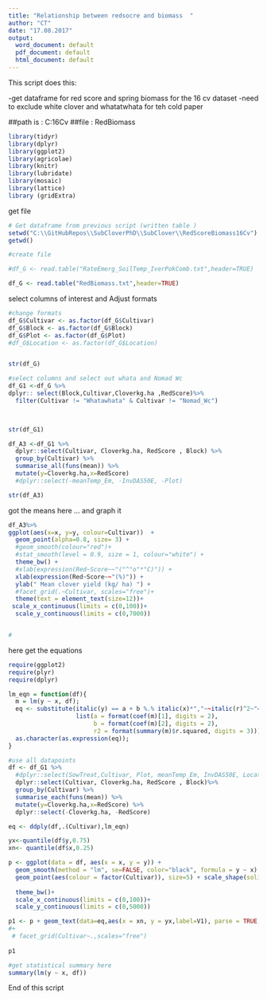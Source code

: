 ```yaml
---
title: "Relationship between redsocre and biomass  "
author: "CT"
date: "17.08.2017"
output: 
  word_document: default
  pdf_document: default
  html_document: default
---
```


This script does this:

-get dataframe for red score and spring biomass for the 16 cv dataset 
-need to exclude white clover and whatatwhata for teh cold paper 

##path is : C:\GitHubRepos\SubCloverPhD\SubClover\RedScoreBiomass16Cv
##file : RedBiomass

```r
library(tidyr)
library(dplyr)
library(ggplot2)
library(agricolae)
library(knitr)
library(lubridate)
library(mosaic)
library(lattice)
library (gridExtra)
```

get file 

```r
# Get dataframe from previous script (written table )
setwd("C:\\GitHubRepos\\SubCloverPhD\\SubClover\\RedScoreBiomass16Cv")
getwd()

#create file

#df_G <- read.table("RateEmerg_SoilTemp_IverPokComb.txt",header=TRUE)

df_G <- read.table("RedBiomass.txt",header=TRUE)

```

select columns of interest and Adjust formats 
```r

#change formats
df_G$Cultivar <- as.factor(df_G$Cultivar)
df_G$Block <- as.factor(df_G$Block)
df_G$Plot <- as.factor(df_G$Plot)
#df_G$Location <- as.factor(df_G$Location)


str(df_G)

#select columns and select out whata and Nomad Wc
df_G1 <-df_G %>%
dplyr:: select(Block,Cultivar,Cloverkg.ha ,RedScore)%>%
  filter(Cultivar != "Whatawhata" & Cultivar != "Nomad_Wc")
  


str(df_G1)


```




```r


df_A3 <-df_G1 %>%
  dplyr::select(Cultivar, Cloverkg.ha, RedScore , Block) %>%
  group_by(Cultivar) %>%
  summarise_all(funs(mean)) %>%
  mutate(y=Cloverkg.ha,x=RedScore) 
  #dplyr::select(-meanTemp_Em, -InvDAS50E, -Plot)

str(df_A3)

```

got the means here ... and graph it

```r
df_A3%>%
ggplot(aes(x=x, y=y, colour=Cultivar))  +
  geom_point(alpha=0.8, size= 3) +
  #geom_smooth(colour="red")+
  #stat_smooth(level = 0.9, size = 1, colour="white") + 
  theme_bw() +
  #xlab(expression(Red~Score~~"("^"o"*"C)")) + 
  xlab(expression(Red~Score~~"(%)")) +
  ylab(" Mean clover yield (kg/ ha) ") +
  #facet_grid(.~Cultivar, scales="free")+
  theme(text = element_text(size=12))+
 scale_x_continuous(limits = c(0,100))+
  scale_y_continuous(limits = c(0,7000))


# 

```



here get the equations   

```r
require(ggplot2)
require(plyr)
require(dplyr)

lm_eqn = function(df){
  m = lm(y ~ x, df);
  eq <- substitute(italic(y) == a + b %.% italic(x)*","~~italic(r)^2~"="~r2, 
                   list(a = format(coef(m)[1], digits = 2), 
                        b = format(coef(m)[2], digits = 2), 
                        r2 = format(summary(m)$r.squared, digits = 3)))
  as.character(as.expression(eq));                 
}

#use all datapoints 
df <- df_G1 %>%
  #dplyr::select(SowTreat,Cultivar, Plot, meanTemp_Em, InvDAS50E, Location) %>%
  dplyr::select(Cultivar, Cloverkg.ha, RedScore , Block)%>%
  group_by(Cultivar) %>%
  summarise_each(funs(mean)) %>%
  mutate(y=Cloverkg.ha,x=RedScore) %>%
  dplyr::select(-Cloverkg.ha, -RedScore)

eq <- ddply(df,.(Cultivar),lm_eqn)

yx<-quantile(df$y,0.75)
xn<- quantile(df$x,0.25)

p <- ggplot(data = df, aes(x = x, y = y)) +
  geom_smooth(method = "lm", se=FALSE, color="black", formula = y ~ x) +
  geom_point(aes(colour = factor(Cultivar)), size=5) + scale_shape(solid = FALSE)+ 
  
  theme_bw()+
  scale_x_continuous(limits = c(0,100))+
  scale_y_continuous(limits = c(0,5000))

p1 <- p + geom_text(data=eq,aes(x = xn, y = yx,label=V1), parse = TRUE, inherit.aes=FALSE)
#+ 
 # facet_grid(Cultivar~.,scales="free")
  
p1
```


```r
#get statistical summary here 
summary(lm(y ~ x, df))
```



End of this script
